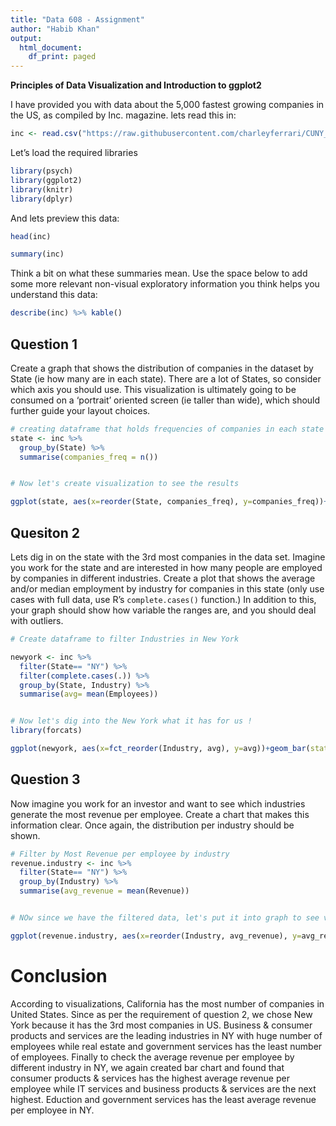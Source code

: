 ---
title: "Data 608 - Assignment"
author: "Habib Khan"
output:
  html_document:
    df_print: paged
---



**Principles of Data Visualization and Introduction to ggplot2**



I have provided you with data about the 5,000 fastest growing companies in the US, as compiled by Inc. magazine. lets read this in:



```{r}
inc <- read.csv("https://raw.githubusercontent.com/charleyferrari/CUNY_DATA_608/master/module1/Data/inc5000_data.csv", header= TRUE)
```

Let's load the required libraries

```{r}
library(psych)
library(ggplot2)
library(knitr)
library(dplyr)
```


And lets preview this data:


```{r}
head(inc)
```

```{r}
summary(inc)
```



Think a bit on what these summaries mean. Use the space below to add some more relevant non-visual exploratory information you think helps you understand this data:



```{r}
describe(inc) %>% kable()
```



## Question 1



Create a graph that shows the distribution of companies in the dataset by State (ie how many are in each state). There are a lot of States, so consider which axis you should use. This visualization is ultimately going to be consumed on a 'portrait' oriented screen (ie taller than wide), which should further guide your layout choices.



```{r}
# creating dataframe that holds frequencies of companies in each state through grouping by States
state <- inc %>% 
  group_by(State) %>% 
  summarise(companies_freq = n())


# Now let's create visualization to see the results

ggplot(state, aes(x=reorder(State, companies_freq), y=companies_freq))+ geom_bar(stat= "identity", fill="#03DAC5")+labs(title="Number of companies in each state", x="States", y="Number of companies")+coord_flip()+geom_text(aes(label=companies_freq), vjust=0.6, hjust=1.2, size=3, color="black")

```



## Quesiton 2



Lets dig in on the state with the 3rd most companies in the data set. Imagine you work for the state and are interested in how many people are employed by companies in different industries. Create a plot that shows the average and/or median employment by industry for companies in this state (only use cases with full data, use R's `complete.cases()` function.) In addition to this, your graph should show how variable the ranges are, and you should deal with outliers.



```{r}

# Create dataframe to filter Industries in New York

newyork <- inc %>% 
  filter(State== "NY") %>% 
  filter(complete.cases(.)) %>% 
  group_by(State, Industry) %>% 
  summarise(avg= mean(Employees))


# Now let's dig into the New York what it has for us !
library(forcats)

ggplot(newyork, aes(x=fct_reorder(Industry, avg), y=avg))+geom_bar(stat="identity")+scale_y_continuous(trans="log2")+labs(title="Average Number of Employees in different industries in NY", y="Average Number of Employees by different industries")+coord_flip()
```



## Question 3



Now imagine you work for an investor and want to see which industries generate the most revenue per employee. Create a chart that makes this information clear. Once again, the distribution per industry should be shown.



```{r}
# Filter by Most Revenue per employee by industry
revenue.industry <- inc %>%
  filter(State== "NY") %>% 
  group_by(Industry) %>% 
  summarise(avg_revenue = mean(Revenue))


# NOw since we have the filtered data, let's put it into graph to see visualization

ggplot(revenue.industry, aes(x=reorder(Industry, avg_revenue), y=avg_revenue))+geom_bar(stat="identity", fill="#03DAC5")+coord_flip()+labs(title="Average Revenue per Employee by industry in NY", x="Industry", y="Average Revenue per Employee")
```


# Conclusion

According to visualizations, California has the most number of companies in United States. Since as per the requirement of question 2, we chose New York because it has the 3rd most companies in US. Business & consumer products and services are the leading industries in NY with huge number of employees while real estate and government services has the least number of employees. Finally to check the average revenue per employee by different industry in NY, we again created bar chart and found that consumer products & services has the highest average revenue per employee while IT services and business products & services are the next highest. Eduction and government services has the least average revenue per employee in NY. 







